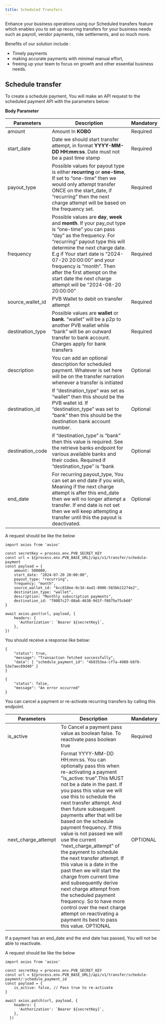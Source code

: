 ```yaml
---
title: Scheduled Transfers
---
```


Enhance your business operations using our Scheduled transfers feature which enables you to set up recurring transfers for your business needs such as payroll, vendor payments, ride settlements, and so much more.

Benefits of our solution include :

- Timely payments
- making accurate payments with minimal manual effort,
- freeing up your team to focus on growth
  and other essential business needs.

## Schedule transfer

<Steps>

<Step title= "Schedule a transfer">

To create a schedule payment, You will make an API request to the scheduled payment API with the parameters below:

**Body Parameter**

| Parameters       | Description                                                                                                                                                                                                                                                                                                                                                                            | Mandatory |
| ---------------- | -------------------------------------------------------------------------------------------------------------------------------------------------------------------------------------------------------------------------------------------------------------------------------------------------------------------------------------------------------------------------------------- | --------- |
| amount           | Amount In **KOBO**                                                                                                                                                                                                                                                                                                                                                                     | Required  |
| start_date       | Date we should start transfer attempt, in format **YYYY-MM-DD HH:mm:ss**. Date must not be a past time stamp                                                                                                                                                                                                                                                                           | Required  |
| payout_type      | Possible values for payout type is either **recurring** or **one-time**, If set to “one-time” then we would only attempt transfer ONCE on the start_date, if “recurring” then the next charge attempt will be based on the frequency set.                                                                                                                                              | Required  |
| frequency        | Possible values are **day**, **week** and **month**. If your pay_out type is “one-time” you can pass “day” as the frequency. For “recurring” payout type this will determine the next charge date. E.g if Your start date is “2024-07-20 20:00:00” and your frequency is “month”. Then after the first attempt on the start date the next charge attempt will be “2024-08-20 20:00:00” | Required  |
| source_wallet_id | PVB Wallet to debit on transfer attempt                                                                                                                                                                                                                                                                                                                                                | Required  |
| destination_type | Possible values are **wallet** or **bank**. “wallet” will be a p2p to another PVB wallet while “bank” will be an outward transfer to bank account. Charges apply for bank transfers                                                                                                                                                                                                    | Required  |
| description      | You can add an optional description for scheduled payment. Whatever is set here will be on the transfer narration whenever a transfer is initiated                                                                                                                                                                                                                                     | Optional  |
| destination_id   | If “destination_type” was set as “wallet” then this should be the PVB wallet id. If “destination_type” was set to “bank” then this should be the destination bank account number.                                                                                                                                                                                                      | Optional  |
| destination_code | if “destination_type” is “bank” then this value is required. See the retrieve banks endpoint for various available banks and their codes. Required if “destination_type” is “bank                                                                                                                                                                                                      | Optional  |
| end_date         | For recurring payout_type, You can set an end date if you wish, Meaning if the next charge attempt is after this end_date then we will no longer attempt a transfer. If end date is not set then we will keep attempting a transfer until this the payout is deactivated.                                                                                                              | Optional  |

A request should be like the below

```tsx schedule-transfer
import axios from 'axios'

const secretKey = process.env.PVB_SECRET_KEY
const url = ${process.env.PVB_BASE_URL}/api/v1/transfer/schedule-payment
const payload = {
    amount: 500000,
    start_date: "2024-07-20 20:00:00",
    payout_type: "recurring",
    frequency: "month",
    source_wallet_id: "bcc018ee-0c3d-4ad1-8906-583bb21274e2",
    destination_type: "wallet",
    description: "Monthly subscription payments",
    destination_id: "70087c27-08a6-4638-9d1f-f8075e75cb60"
}

await axios.post(url, payload, {
    headers: {
      'Authorization': `Bearer ${secretKey}`,
    },
})
```

You should receive a response like below:

<CodeGroup>

```tsx Success
{
    "status": true,
    "message": "Transaction fetched successfully",
    "data": { "schedule_payment_id": "4b9353ea-cf7a-4980-b6f6-53e7aec89d40" }
}
```

```tsx Error(400 status code)
{
    "status": false,
    "message": "An error occurred"
}
```

</CodeGroup>

</Step>
<Step title= "Cancel/Re-Activate Transfer">
You can cancel a payment or re-activate recurring transfers by calling this endpoint.

| Parameters          | Description                                                                                                                                                                                                                                                                                                                                                                                                                                                                                                                                                                                                                                                                                                                                            | Mandatory |
| ------------------- | ------------------------------------------------------------------------------------------------------------------------------------------------------------------------------------------------------------------------------------------------------------------------------------------------------------------------------------------------------------------------------------------------------------------------------------------------------------------------------------------------------------------------------------------------------------------------------------------------------------------------------------------------------------------------------------------------------------------------------------------------------ | --------- |
| is_active           | To Cancel a payment pass value as boolean false. To reactivate pass boolean true                                                                                                                                                                                                                                                                                                                                                                                                                                                                                                                                                                                                                                                                       | Required  |
| next_charge_attempt | Format YYYY-MM-DD HH:mm:ss. You can optionally pass this when re-activating a payment ”is_active: true”.This MUST not be a date in the past. If you pass this value we will use this to schedule the next transfer attempt. And then future subsequent payments after that will be based on the schedule payment frequency. If this value is not passed we will use the current “next_charge_attempt” of the payment to schedule the next transfer attempt. If this value is a date in the past then we will start the charge from current time and subsequently derive next charge attempt from the scheduled payment frequency. So to have more control over the next charge attempt on reactivating a payment its best to pass this value. OPTIONAL | OPTIONAL  |

<Note>
  If a payment has an end_date and the end date has passed, You will not be able
  to reactivate.
</Note>

A request should be like the below

```tsx Request
import axios from 'axios'

const secretKey = process.env.PVB_SECRET_KEY
const url = ${process.env.PVB_BASE_URL}/api/v1/transfer/schedule-payment/:schedule_payment_id
const payload = {
    is_active: false, // Pass true to re-activate
}

await axios.patch(url, payload, {
    headers: {
      'Authorization': `Bearer ${secretKey}`,
    },
  })
```

</Step>

</Steps>
